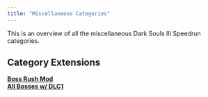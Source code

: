 ```yaml
---
title: "Miscellaneous Categories"
---
```


This is an overview of all the miscellaneous Dark Souls III Speedrun categories.

## **Category Extensions**

**[Boss Rush Mod](/darksouls3/boss-rush-mod)**\
**[All Bosses w/ DLC1](/index.php?title=All_Bosses_w/_DLC1&action=edit&redlink=1 'All Bosses w/ DLC1 (page does not exist)')**
